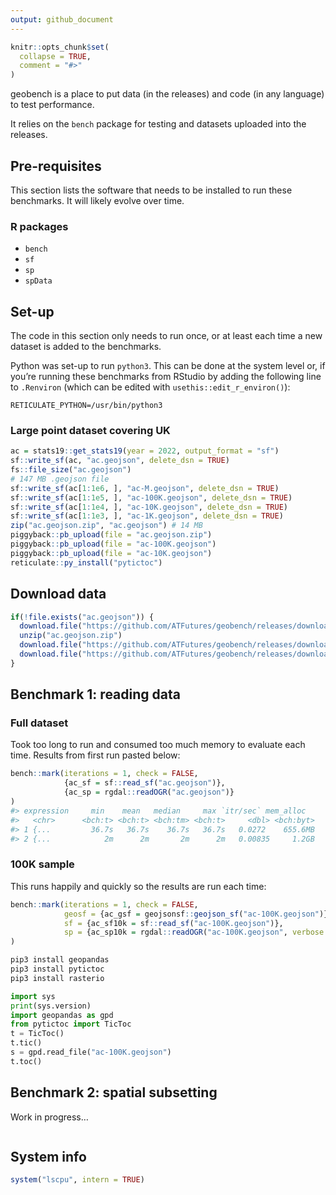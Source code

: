 ```yaml
---
output: github_document
---
```


<!-- README.md is generated from README.Rmd. Please edit that file -->

```r
knitr::opts_chunk$set(
  collapse = TRUE,
  comment = "#>"
)
```

geobench is a place to put data (in the releases) and code (in any language) to test performance.

It relies on the `bench` package for testing and datasets uploaded into the releases.

## Pre-requisites

This section lists the software that needs to be installed to run these benchmarks.
It will likely evolve over time.

### R packages

- `bench`
- `sf`
- `sp`
- `spData`

## Set-up

The code in this section only needs to run once, or at least each time a new dataset is added to the benchmarks.

Python was set-up to run `python3`.
This can be done at the system level or, if you're running these benchmarks from RStudio by adding the following line to `.Renviron` (which can be edited with `usethis::edit_r_environ()`):

```
RETICULATE_PYTHON=/usr/bin/python3
```


### Large point dataset covering UK

```r
ac = stats19::get_stats19(year = 2022, output_format = "sf")
sf::write_sf(ac, "ac.geojson", delete_dsn = TRUE)
fs::file_size("ac.geojson")
# 147 MB .geojson file
sf::write_sf(ac[1:1e6, ], "ac-M.geojson", delete_dsn = TRUE)  
sf::write_sf(ac[1:1e5, ], "ac-100K.geojson", delete_dsn = TRUE)
sf::write_sf(ac[1:1e4, ], "ac-10K.geojson", delete_dsn = TRUE)
sf::write_sf(ac[1:1e3, ], "ac-1K.geojson", delete_dsn = TRUE)
zip("ac.geojson.zip", "ac.geojson") # 14 MB
piggyback::pb_upload(file = "ac.geojson.zip")
piggyback::pb_upload(file = "ac-100K.geojson")
piggyback::pb_upload(file = "ac-10K.geojson")
reticulate::py_install("pytictoc")
```

## Download data

```r
if(!file.exists("ac.geojson")) {
  download.file("https://github.com/ATFutures/geobench/releases/download/0.0.1/ac.geojson.zip", "ac.geojson.zip")
  unzip("ac.geojson.zip")
  download.file("https://github.com/ATFutures/geobench/releases/download/0.0.1/ac-100k.geojson", "ac-100k.geojson")
  download.file("https://github.com/ATFutures/geobench/releases/download/0.0.1/ac-10k.geojson", "ac-10k.geojson")
}
```

## Benchmark 1: reading data

### Full dataset

Took too long to run and consumed too much memory to evaluate each time.
Results from first run pasted below:

```r
bench::mark(iterations = 1, check = FALSE,
            {ac_sf = sf::read_sf("ac.geojson")},
            {ac_sp = rgdal::readOGR("ac.geojson")}
)
#> expression     min    mean   median     max `itr/sec` mem_alloc  
#>   <chr>      <bch:t> <bch:t> <bch:tm> <bch:t>     <dbl> <bch:byt>       
#> 1 {...         36.7s   36.7s    36.7s   36.7s   0.0272    655.6MB 
#> 2 {...            2m      2m       2m      2m   0.00835     1.2GB 
```

### 100K sample

This runs happily and quickly so the results are run each time:

```r
bench::mark(iterations = 1, check = FALSE,
            geosf = {ac_gsf = geojsonsf::geojson_sf("ac-100K.geojson")},
            sf = {ac_sf10k = sf::read_sf("ac-100K.geojson")},
            sp = {ac_sp10k = rgdal::readOGR("ac-100K.geojson", verbose = F)}
)
```

```r
pip3 install geopandas
pip3 install pytictoc
pip3 install rasterio
```


```python
import sys
print(sys.version)
import geopandas as gpd
from pytictoc import TicToc
t = TicToc()
t.tic()
s = gpd.read_file("ac-100K.geojson")
t.toc()
```

## Benchmark 2: spatial subsetting

Work in progress...

```r
```

## System info

```r
system("lscpu", intern = TRUE)
```


